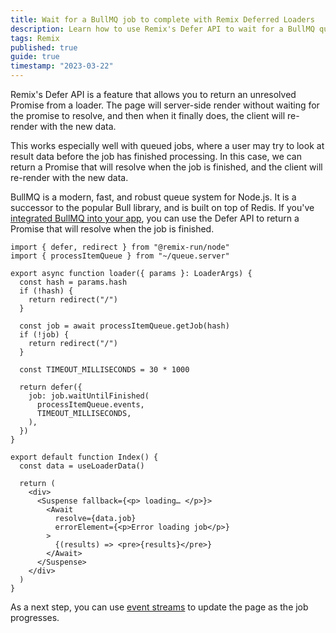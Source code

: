 ```yaml
---
title: Wait for a BullMQ job to complete with Remix Deferred Loaders
description: Learn how to use Remix's Defer API to wait for a BullMQ queued job to complete.
tags: Remix
published: true
guide: true
timestamp: "2023-03-22"
---
```


Remix's Defer API is a feature that allows you to return an unresolved Promise from a loader. The page will server-side render without waiting for the promise to resolve, and then when it finally does, the client will re-render with the new data.

This works especially well with queued jobs, where a user may try to look at result data before the job has finished processing. In this case, we can return a Promise that will resolve when the job is finished, and the client will re-render with the new data.

BullMQ is a modern, fast, and robust queue system for Node.js. It is a successor to the popular Bull library, and is built on top of Redis. If you've [integrated BullMQ into your app](/content/bullmq-integration-guide), you can use the Defer API to return a Promise that will resolve when the job is finished.

```tsx
import { defer, redirect } from "@remix-run/node"
import { processItemQueue } from "~/queue.server"

export async function loader({ params }: LoaderArgs) {
  const hash = params.hash
  if (!hash) {
    return redirect("/")
  }

  const job = await processItemQueue.getJob(hash)
  if (!job) {
    return redirect("/")
  }

  const TIMEOUT_MILLISECONDS = 30 * 1000

  return defer({
    job: job.waitUntilFinished(
      processItemQueue.events,
      TIMEOUT_MILLISECONDS,
    ),
  })
}

export default function Index() {
  const data = useLoaderData()

  return (
    <div>
      <Suspense fallback={<p> loading… </p>}>
        <Await
          resolve={data.job}
          errorElement={<p>Error loading job</p>}
        >
          {(results) => <pre>{results}</pre>}
        </Await>
      </Suspense>
    </div>
  )
}
```

As a next step, you can use [event streams](/content/remix-stream-bullmq-queue) to update the page as the job progresses.
